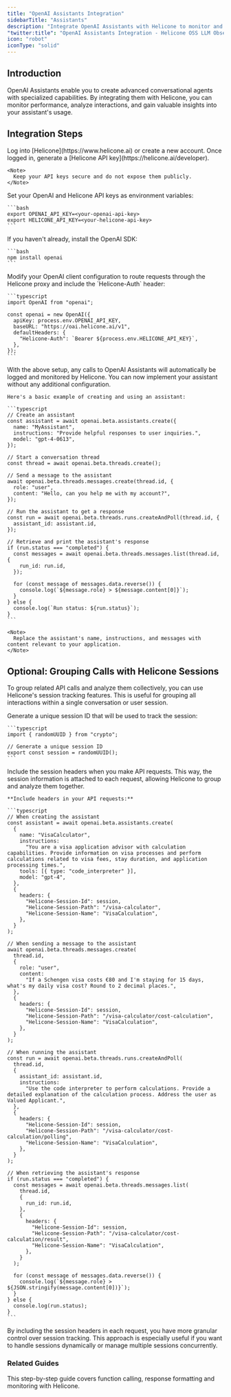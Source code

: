 ```yaml
---
title: "OpenAI Assistants Integration"
sidebarTitle: "Assistants"
description: "Integrate OpenAI Assistants with Helicone to monitor and analyze your assistant usage."
"twitter:title": "OpenAI Assistants Integration - Helicone OSS LLM Observability"
icon: "robot"
iconType: "solid"
---
```


## Introduction

OpenAI Assistants enable you to create advanced conversational agents with specialized capabilities. By integrating them with Helicone, you can monitor performance, analyze interactions, and gain valuable insights into your assistant's usage.

## Integration Steps

<Steps>
  <Step title="Create an Account and Generate an API Key">
    Log into [Helicone](https://www.helicone.ai) or create a new account. Once logged in, generate a [Helicone API key](https://helicone.ai/developer).

    <Note>
      Keep your API keys secure and do not expose them publicly.
    </Note>

  </Step>

  <Step title="Set Environment Variables">
    Set your OpenAI and Helicone API keys as environment variables:

    ```bash
    export OPENAI_API_KEY=<your-openai-api-key>
    export HELICONE_API_KEY=<your-helicone-api-key>
    ```

  </Step>

  <Step title="Install the OpenAI SDK">
    If you haven't already, install the OpenAI SDK:

    ```bash
    npm install openai
    ```

  </Step>

  <Step title="Configure the OpenAI Client to Use Helicone Proxy">
    Modify your OpenAI client configuration to route requests through the Helicone proxy and include the `Helicone-Auth` header:

    ```typescript
    import OpenAI from "openai";

    const openai = new OpenAI({
      apiKey: process.env.OPENAI_API_KEY,
      baseURL: "https://oai.helicone.ai/v1",
      defaultHeaders: {
        "Helicone-Auth": `Bearer ${process.env.HELICONE_API_KEY}`,
      },
    });
    ```

  </Step>

  <Step title="Start Using OpenAI Assistants with Helicone">
    With the above setup, any calls to OpenAI Assistants will automatically be logged and monitored by Helicone. You can now implement your assistant without any additional configuration.

    Here's a basic example of creating and using an assistant:

    ```typescript
    // Create an assistant
    const assistant = await openai.beta.assistants.create({
      name: "MyAssistant",
      instructions: "Provide helpful responses to user inquiries.",
      model: "gpt-4-0613",
    });

    // Start a conversation thread
    const thread = await openai.beta.threads.create();

    // Send a message to the assistant
    await openai.beta.threads.messages.create(thread.id, {
      role: "user",
      content: "Hello, can you help me with my account?",
    });

    // Run the assistant to get a response
    const run = await openai.beta.threads.runs.createAndPoll(thread.id, {
      assistant_id: assistant.id,
    });

    // Retrieve and print the assistant's response
    if (run.status === "completed") {
      const messages = await openai.beta.threads.messages.list(thread.id, {
        run_id: run.id,
      });

      for (const message of messages.data.reverse()) {
        console.log(`${message.role} > ${message.content[0]}`);
      }
    } else {
      console.log(`Run status: ${run.status}`);
    }
    ```

    <Note>
      Replace the assistant's name, instructions, and messages with content relevant to your application.
    </Note>

  </Step>
</Steps>

## Optional: Grouping Calls with Helicone Sessions

To group related API calls and analyze them collectively, you can use Helicone's session tracking features. This is useful for grouping all interactions within a single conversation or user session.

<Steps>
  <Step title="Generate a Session ID">
    Generate a unique session ID that will be used to track the session:

    ```typescript
    import { randomUUID } from "crypto";

    // Generate a unique session ID
    export const session = randomUUID();
    ```

  </Step>

  <Step title="Include Session Headers in Your Requests">
    Include the session headers when you make API requests. This way, the session information is attached to each request, allowing Helicone to group and analyze them together.

    **Include headers in your API requests:**

    ```typescript
    // When creating the assistant
    const assistant = await openai.beta.assistants.create(
      {
        name: "VisaCalculator",
        instructions:
          "You are a visa application advisor with calculation capabilities. Provide information on visa processes and perform calculations related to visa fees, stay duration, and application processing times.",
        tools: [{ type: "code_interpreter" }],
        model: "gpt-4",
      },
      {
        headers: {
          "Helicone-Session-Id": session,
          "Helicone-Session-Path": "/visa-calculator",
          "Helicone-Session-Name": "VisaCalculation",
        },
      }
    );

    // When sending a message to the assistant
    await openai.beta.threads.messages.create(
      thread.id,
      {
        role: "user",
        content:
          "If a Schengen visa costs €80 and I'm staying for 15 days, what's my daily visa cost? Round to 2 decimal places.",
      },
      {
        headers: {
          "Helicone-Session-Id": session,
          "Helicone-Session-Path": "/visa-calculator/cost-calculation",
          "Helicone-Session-Name": "VisaCalculation",
        },
      }
    );

    // When running the assistant
    const run = await openai.beta.threads.runs.createAndPoll(
      thread.id,
      {
        assistant_id: assistant.id,
        instructions:
          "Use the code interpreter to perform calculations. Provide a detailed explanation of the calculation process. Address the user as Valued Applicant.",
      },
      {
        headers: {
          "Helicone-Session-Id": session,
          "Helicone-Session-Path": "/visa-calculator/cost-calculation/polling",
          "Helicone-Session-Name": "VisaCalculation",
        },
      }
    );

    // When retrieving the assistant's response
    if (run.status === "completed") {
      const messages = await openai.beta.threads.messages.list(
        thread.id,
        {
          run_id: run.id,
        },
        {
          headers: {
            "Helicone-Session-Id": session,
            "Helicone-Session-Path": "/visa-calculator/cost-calculation/result",
            "Helicone-Session-Name": "VisaCalculation",
          },
        }
      );

      for (const message of messages.data.reverse()) {
        console.log(`${message.role} > ${JSON.stringify(message.content[0])}`);
      }
    } else {
      console.log(run.status);
    }
    ```

  </Step>
</Steps>

<Note>
  By including the session headers in each request, you have more granular
  control over session tracking. This approach is especially useful if you want
  to handle sessions dynamically or manage multiple sessions concurrently.
</Note>

### Related Guides

<CardGroup cols={1}>
  <Card
    title="Building a chatbot with OpenAI structured outputs"
    icon="lightbulb"
    href="/guides/cookbooks/openai-structured-outputs"
    iconType="light"
    vertical
  >
    This step-by-step guide covers function calling, response formatting and
    monitoring with Helicone.
  </Card>
</CardGroup>
